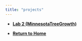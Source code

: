 ```yaml
---
title: "projects"
---
```


-   [**Lab 2 (MinnesotaTreeGrowth)**](https://yazeed-aljohani.github.io/ESS330_Lab2_MinnesotaTreeGrowth-2/)

-   [**Return to Home**](index.html)
